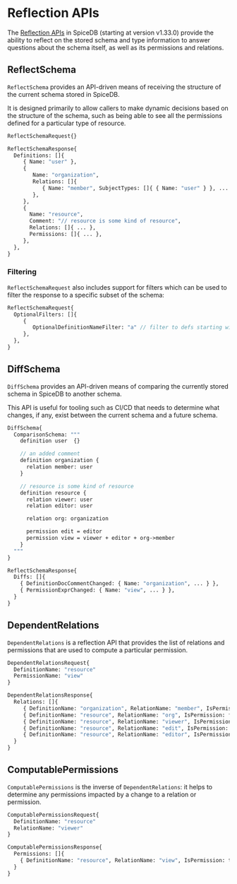 
# Reflection APIs

The [Reflection APIs] in SpiceDB (starting at version v1.33.0) provide the ability to reflect on the stored schema
and type information to answer questions about the schema itself, as well as its permissions and
relations.

[Reflection APIs]: https://buf.build/authzed/api/docs/main:authzed.api.v1#authzed.api.v1.SchemaService.ReflectSchema

## ReflectSchema

`ReflectSchema` provides an API-driven means of receiving the structure of the current
schema stored in SpiceDB.

It is designed primarily to allow callers to make dynamic decisions based on the structure of the
schema, such as being able to see all the permissions defined for a particular type of resource.

```proto
ReflectSchemaRequest{}

ReflectSchemaResponse{
  Definitions: []{
     { Name: "user" },
     {
        Name: "organization",
        Relations: []{
           { Name: "member", SubjectTypes: []{ { Name: "user" } }, ... },
        },
     },
     {
       Name: "resource",
       Comment: "// resource is some kind of resource",
       Relations: []{ ... },
       Permissions: []{ ... },
     },
  },
}
```

### Filtering

`ReflectSchemaRequest` also includes support for filters which can be used to filter
the response to a specific subset of the schema:

```proto
ReflectSchemaRequest{
  OptionalFilters: []{
     {
        OptionalDefinitionNameFilter: "a" // filter to defs starting with `a`
     },
  },
}
```

## DiffSchema

`DiffSchema` provides an API-driven means of comparing the currently stored schema
in SpiceDB to another schema.

This API is useful for tooling such as CI/CD that needs to determine what changes, if any,
exist between the current schema and a future schema.

```proto
DiffSchema{
  ComparisonSchema: """
    definition user  {}

    // an added comment
    definition organization {
      relation member: user
    }

    // resource is some kind of resource
    definition resource {
      relation viewer: user
      relation editor: user

      relation org: organization

      permission edit = editor
      permission view = viewer + editor + org->member
    }
  """
}

ReflectSchemaResponse{
  Diffs: []{
    { DefinitionDocCommentChanged: { Name: "organization", ... } },
    { PermissionExprChanged: { Name: "view", ... } },
  }
}
```

## DependentRelations

`DependentRelations` is a reflection API that provides the list of relations and
permissions that are used to compute a particular permission.

```proto
DependentRelationsRequest{
  DefinitionName: "resource"
  PermissionName: "view"
}

DependentRelationsResponse{
  Relations: []{
     { DefinitionName: "organization", RelationName: "member", IsPermission: false},
     { DefinitionName: "resource", RelationName: "org", IsPermission: false},
     { DefinitionName: "resource", RelationName: "viewer", IsPermission: false},
     { DefinitionName: "resource", RelationName: "edit", IsPermission: true},
     { DefinitionName: "resource", RelationName: "editor", IsPermission: false},
  }
}
```

## ComputablePermissions

`ComputablePermissions` is the inverse of `DependentRelations`: it helps
to determine any permissions impacted by a change to a relation or permission.

```proto
ComputablePermissionsRequest{
  DefinitionName: "resource"
  RelationName: "viewer"
}

ComputablePermissionsResponse{
  Permissions: []{
    { DefinitionName: "resource", RelationName: "view", IsPermission: true},
  }
}
```
